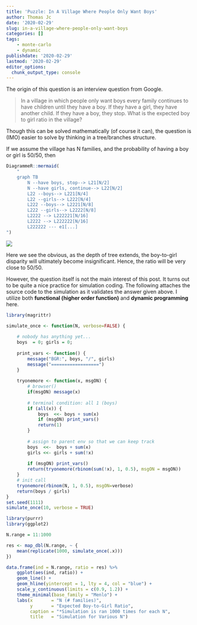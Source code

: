 ```yaml
---
title: 'Puzzle: In A Village Where People Only Want Boys'
author: Thomas Jc
date: '2020-02-29'
slug: in-a-village-where-people-only-want-boys
categories: []
tags: 
    - monte-carlo
    - dynamic
publishdate: '2020-02-29'
lastmod: '2020-02-29'
editor_options: 
  chunk_output_type: console
---
```


The origin of this question is an interview question from Google.

> In a village in which people only want boys every family continues to have children until they have a boy. If they have a girl, they have another child. If they have a boy, they stop. What is the expected boy to girl ratio in the village?

Though this can be solved mathematically (of course it can), the question is (IMO) easier to solve by thinking in a tree/branches structure.

If we assume the village has N families, and the probability of having a boy or girl is 50/50, then

```r
DiagrammeR::mermaid(
    "
    graph TB
        N --have boys, stop--> L21[N/2]
        N --have girls, continue--> L22[N/2]
        L22 --boys--> L221[N/4]
        L22 --girls--> L222[N/4]
        L222 --boys--> L2221[N/8]
        L222 --girls--> L2222[N/8]
        L2222 --> L222221[N/16]
        L2222 --> L222222[N/16]
        L222222 --- e1[...]
")
```
![](/etc/village/diagramme.png)

Here we see the obvious, as the depth of tree extends, the boy-to-girl disparity will ultimately become insignificant. Hence, the ratio will be very close to 50/50. 

However, the question itself is not the main interest of this post. It turns out to be quite a nice practice for simulation coding. The following attaches the source code to the simulation as it validates the answer given above. I utilize both **functional (higher order function)** and **dynamic programming** here.

```r
library(magrittr)

simulate_once <- function(N, verbose=FALSE) {
    
    # nobody has anything yet...
    boys  = 0; girls = 0;
    
    print_vars <- function() {
        message("BGR:", boys, "/", girls)
        message("==================")
    }
    
    tryonemore <- function(x, msgON) {
        # browser()
        if(msgON) message(x)
        
        # terminal condition: all 1 (boys)
        if (all(x)) {
            boys  <<- boys + sum(x)
            if (msgON) print_vars()
            return(1)
        }
        
        # assign to parent env so that we can keep track
        boys  <<-  boys + sum(x)
        girls <<- girls + sum(!x)
        
        if (msgON) print_vars()
        return(tryonemore(rbinom(sum(!x), 1, 0.5), msgON = msgON))
    }
    # init call
    tryonemore(rbinom(N, 1, 0.5), msgON=verbose)
    return(boys / girls)
}
set.seed(1111)
simulate_once(10, verbose = TRUE)
```


```r
library(purrr)
library(ggplot2)

N.range = 11:1000

res <- map_dbl(N.range, ~ {
    mean(replicate(1000, simulate_once(.x)))
})

data.frame(ind = N.range, ratio = res) %>% 
    ggplot(aes(ind, ratio)) +
    geom_line() + 
    geom_hline(yintercept = 1, lty = 4, col = "blue") +
    scale_y_continuous(limits = c(0.9, 1.2)) +
    theme_minimal(base_family = "Menlo") + 
    labs(x       = "N (# families)",
         y       = "Expected Boy-to-Girl Ratio",
         caption = "*Simulation is ran 1000 times for each N",
         title   = "Simulation for Various N")
```




